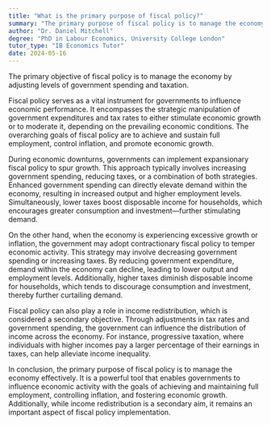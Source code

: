```yaml
---
title: "What is the primary purpose of fiscal policy?"
summary: "The primary purpose of fiscal policy is to manage the economy by adjusting government spending and taxation levels."
author: "Dr. Daniel Mitchell"
degree: "PhD in Labour Economics, University College London"
tutor_type: "IB Economics Tutor"
date: 2024-05-16
---
```


The primary objective of fiscal policy is to manage the economy by adjusting levels of government spending and taxation.

Fiscal policy serves as a vital instrument for governments to influence economic performance. It encompasses the strategic manipulation of government expenditures and tax rates to either stimulate economic growth or to moderate it, depending on the prevailing economic conditions. The overarching goals of fiscal policy are to achieve and sustain full employment, control inflation, and promote economic growth.

During economic downturns, governments can implement expansionary fiscal policy to spur growth. This approach typically involves increasing government spending, reducing taxes, or a combination of both strategies. Enhanced government spending can directly elevate demand within the economy, resulting in increased output and higher employment levels. Simultaneously, lower taxes boost disposable income for households, which encourages greater consumption and investment—further stimulating demand.

On the other hand, when the economy is experiencing excessive growth or inflation, the government may adopt contractionary fiscal policy to temper economic activity. This strategy may involve decreasing government spending or increasing taxes. By reducing government expenditure, demand within the economy can decline, leading to lower output and employment levels. Additionally, higher taxes diminish disposable income for households, which tends to discourage consumption and investment, thereby further curtailing demand.

Fiscal policy can also play a role in income redistribution, which is considered a secondary objective. Through adjustments in tax rates and government spending, the government can influence the distribution of income across the economy. For instance, progressive taxation, where individuals with higher incomes pay a larger percentage of their earnings in taxes, can help alleviate income inequality.

In conclusion, the primary purpose of fiscal policy is to manage the economy effectively. It is a powerful tool that enables governments to influence economic activity with the goals of achieving and maintaining full employment, controlling inflation, and fostering economic growth. Additionally, while income redistribution is a secondary aim, it remains an important aspect of fiscal policy implementation.
    